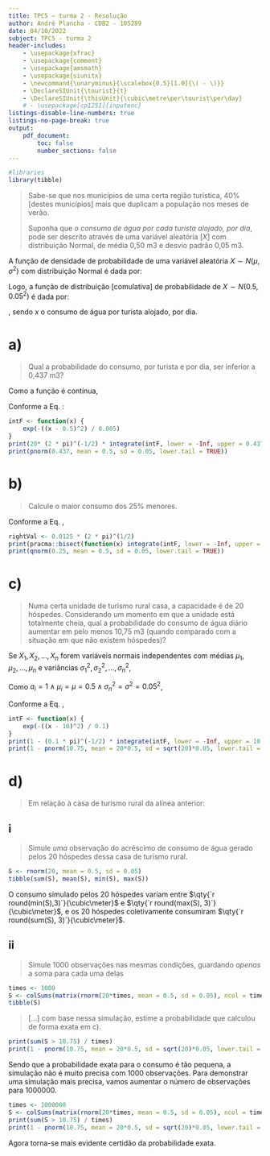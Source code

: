 ```yaml
---
title: TPC5 – turma 2 - Resolução
author: André Plancha - CDB2 - 105289
date: 04/10/2022
subject: TPC5 - turma 2
header-includes:
    - \usepackage{xfrac}
    - \usepackage{comment}
    - \usepackage{amsmath}
    - \usepackage{siunitx}
    - \newcommand{\unaryminus}{\scalebox{0.5}[1.0]{\( - \)}}
    - \DeclareSIUnit{\tourist}{t}
    - \DeclareSIUnit{\thisUnit}{\cubic\metre\per\tourist\per\day}
    # - \usepackage[cp1251]{inputenc}
listings-disable-line-numbers: true
listings-no-page-break: true
output:
    pdf_document:
        toc: false
        number_sections: false
---
```


```r
#libraries
library(tibble)
```

> Sabe-se que nos municípios de uma certa região turística, 40% [destes municípios] mais que duplicam a população nos meses de verão.
>
> Suponha que *o consumo de água por cada turista alojado, por dia*, pode ser descrito através de uma variável aleatória [$X$] com distribuição Normal, de média 0,50 m3 e desvio padrão 0,05 m3.

A função de densidade de probabilidade de uma variável aleatória $X \sim N(\mu,\sigma^2)$ com distribuição Normal é dada por:

```{=latex}
\begin{align}
f(x | \mu, \sigma^2) &= \frac{1}{\sqrt{2 \pi \sigma^2}} \exp \left( - \frac{(x - \mu)^2}{2 \sigma^2} \right) \label{eq:fdn}
\end{align}
```
Logo, a função de distribuição [comulativa] de probabilidade de $X \sim N(0.5,0.05^2)$ é dada por:
```{=latex}
\begin{align}
F(x) = P\{ X \le x\}
    &= \int_{-\infty}^x f(t | \mu = 0.5, \sigma^2 = 0.05^2)\,dt
    \\&=
        \frac{1}{0.05\sqrt{2 \pi}}
        \int_{-\infty}^x \exp \left( - \frac{(t - 0.5)^2}{2 (0.05)^2} \right)\,dt
    \\&=
        20(2 \pi)^{ \unaryminus \sfrac{1}{2}}
        \int_{-\infty}^x \exp \left( - \frac{(t - 0.5)^2}{0.005} \right)\,dt \label{eq:fdp}
\end{align}
```
, sendo $x$ o consumo de água por turista alojado, por dia.

# a)

> Qual a probabilidade do consumo, por turista e por dia, ser inferior a 0,437 m3?

Como a função é contínua,
```{=latex}
\begin{align}
P\{X < x\} &= P\{X \le x\} = F(x).
\end{align}
```
Conforme a Eq. \eqref{eq:fdp}:

```{=latex}
\begin{align}
    P\{X < 0.437\} &= 20(2 \pi)^{ \unaryminus \sfrac{1}{2}} \int_{-\infty}^{0.437} \exp \left( - \frac{(t - 0.5)^2}{0.005} \right) \,dt \label{eq:probabilidade_intervalo}
\end{align}
```

```r
intF <- function(x) {
    exp(-((x - 0.5)^2) / 0.005)
}
print(20* (2 * pi)^(-1/2) * integrate(intF, lower = -Inf, upper = 0.437)$value)
print(pnorm(0.437, mean = 0.5, sd = 0.05, lower.tail = TRUE))
```

# b)
> Calcule o maior consumo dos 25% menores.

Conforme a Eq. \ref{eq:probabilidade_intervalo},
```{=latex}
\begin{align}
P\{X \le x\} &= 0.25 \\[3pt]
20(2 \pi)^{ \unaryminus \sfrac{1}{2}} \int_{-\infty}^{x} \exp \left( - \frac{(t - 0.5)^2}{0.005} \right) \,dt &= 0.25 \\[3pt]
\int_{-\infty}^{x} \exp \left( - \frac{(t - 0.5)^2}{0.005} \right) \,dt &= 0.0125(2 \pi)^{ \sfrac{1}{2}}
\end{align}
```

```r
rightVal <- 0.0125 * (2 * pi)^(1/2)
print(pracma::bisect(function(x) integrate(intF, lower = -Inf, upper = x)$value - rightVal, 0, 1)$root)
print(qnorm(0.25, mean = 0.5, sd = 0.05, lower.tail = TRUE))
```

# c)
> Numa certa unidade de turismo rural casa, a capacidade é de 20 hóspedes. Considerando um momento em que a unidade está totalmente cheia, qual a probabilidade do consumo de água diário aumentar em pelo menos 10,75 m3 (quando comparado com a situação em que não existem hóspedes)?

Se $X_1, X_2, \dots, X_{n}$ forem variáveis normais independentes com médias $\mu_1, \mu_2, \dots, \mu_n$ e variâncias $\sigma_1^2, \sigma_2^2, \dots, \sigma_n^2$,

```{=latex}
\begin{align}
T=\sum_{i=1}^n a_i X_i \sim N \left(\sum_{i=1}^n a_i \mu_i, \sqrt{\sum_{i=1}^n a_i^2\sigma_i^2}\right) \label{eq:var_normais}
\end{align}
```

Como $a_i = 1 \land \mu_i = \mu = 0.5 \land \sigma_n^2 = \sigma^2 = 0.05^2$,

```{=latex}
\begin{align}
T = 20X &\sim N(20 \mu, \sqrt{20 \sigma^2}) \\
        &\sim N(20 \cdot 0.5, \sqrt{20 \cdot 0.05^2}) \\
        &\sim N(10, 0.05)
\end{align}
```

Conforme a Eq. \ref{eq:fdn},
```{=latex}
\begin{align}
P\{T > 10.75\} &= 1 - P\{T \le 10.75\} \\
               &= 1 - \int_{-\infty}^{10.75} f(t | \mu = 20 \cdot 0.5, \sigma = \sqrt{0.05}) \,dt \\
               &= 1 - \frac{1}{\sqrt{0.05} \sqrt{2 \pi}} \int_{-\infty}^{10.75} \exp \left( - \frac{(t - 10)^2}{2 \cdot \left( \sqrt(0.05) \right)^2} \right)\,dt \\
               &= 1 - (0.1 \pi)^{ \unaryminus \sfrac{1}{2}} \int_{-\infty}^{10.75} \exp \left( - \frac{(t - 10)^2}{0.1}\right)\,dt
\end{align}
```

```r
intF <- function(x) {
    exp(-((x - 10)^2) / 0.1)
}
print(1 - (0.1 * pi)^(-1/2) * integrate(intF, lower = -Inf, upper = 10.75)$value)
print(1 - pnorm(10.75, mean = 20*0.5, sd = sqrt(20)*0.05, lower.tail = TRUE))
```

# d)

> Em relação à casa de turismo rural da alínea anterior:

## i
> Simule *uma* observação do acréscimo de consumo de água gerado pelos 20 hóspedes dessa casa de turismo rural.

```r
S <- rnorm(20, mean = 0.5, sd = 0.05)
tibble(sum(S), mean(S), min(S), max(S))
```
O consumo simulado pelos 20 hóspedes variam entre $\qty{`r round(min(S),3)`}{\cubic\meter}$ e $\qty{`r round(max(S), 3)`}{\cubic\meter}$, e os 20 hóspedes coletivamente consumiram $\qty{`r round(sum(S), 3)`}{\cubic\meter}$.

## ii
> Simule 1000 observações nas mesmas condições, guardando *apenas* a soma para cada uma delas

```r
times <- 1000
S <- colSums(matrix(rnorm(20*times, mean = 0.5, sd = 0.05), ncol = times))
tibble(S)
```

> [...] com base nessa simulação, estime a probabilidade que calculou de forma exata em c).

```r
print(sum(S > 10.75) / times)
print(1 - pnorm(10.75, mean = 20*0.5, sd = sqrt(20)*0.05, lower.tail = TRUE))
```

Sendo que a probabilidade exata para o consumo é tão pequena, a simulação não é muito precisa com $\num{1000}$ observações. Para demonstrar uma simulação mais precisa, vamos aumentar o número de observações para $\num{1000000}$.

```r
times <- 1000000
S <- colSums(matrix(rnorm(20*times, mean = 0.5, sd = 0.05), ncol = times))
print(sum(S > 10.75) / times)
print(1 - pnorm(10.75, mean = 20*0.5, sd = sqrt(20)*0.05, lower.tail = TRUE))
```
Agora torna-se mais evidente certidão da probabilidade exata.